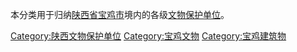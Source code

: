 本分类用于归纳[[陕西省|陕西省]][[宝鸡市|宝鸡市]]境内的各级[[文物保护单位|文物保护单位]]。

[[Category:陕西文物保护单位|Category:陕西文物保护单位]]
[[Category:宝鸡文物|Category:宝鸡文物]]
[[Category:宝鸡建筑物|Category:宝鸡建筑物]]